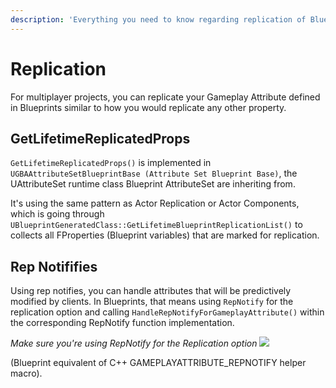 ```yaml
---
description: 'Everything you need to know regarding replication of Blueprint defined Gameplay Attributes'
---
```



# Replication

For multiplayer projects, you can replicate your Gameplay Attribute defined in Blueprints similar to how you would replicate any other property.

## GetLifetimeReplicatedProps

`GetLifetimeReplicatedProps()` is implemented in `UGBAAttributeSetBlueprintBase (Attribute Set Blueprint Base)`, the UAttributeSet runtime class Blueprint AttributeSet are inheriting from.

It's using the same pattern as Actor Replication or Actor Components, which is going through `UBlueprintGeneratedClass::GetLifetimeBlueprintReplicationList()` to collects all FProperties (Blueprint variables) that are marked for replication.

## Rep Notififies

Using rep notifies, you can handle attributes that will be predictively modified by clients. In Blueprints, that means using `RepNotify` for the replication option and calling `HandleRepNotifyForGameplayAttribute()` within the corresponding RepNotify function implementation.

*Make sure you're using RepNotify for the Replication option*
<Zoom>
![](./replication/AttributeSets_Replication_01.png)
</Zoom>


(Blueprint equivalent of C++ GAMEPLAYATTRIBUTE_REPNOTIFY helper macro).